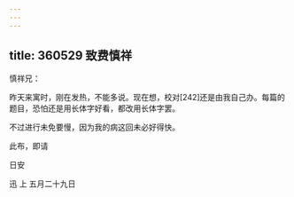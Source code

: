```yaml
---
---
---
```

title: 360529 致费慎祥
---




慎祥兄：

昨天来寓时，刚在发热，不能多说。现在想，校对[242]还是由我自己办。每篇的题目，恐怕还是用长体字好看，都改用长体字罢。

不过进行未免要慢，因为我的病这回未必好得快。

此布，即请

日安

迅 上 五月二十九日